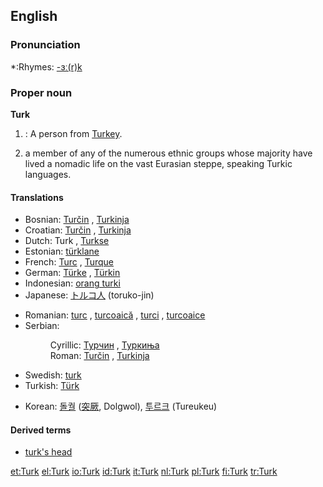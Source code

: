 {{see|turk|Türk}}
==English==

===Pronunciation===
*:Rhymes: [[Rhymes:English:-ɜː(r)k|-ɜː(r)k]]

===Proper noun===
'''Turk'''

# {{colloquial}}: A person from [[Turkey]].
# a member of any of the numerous ethnic groups whose majority have lived a nomadic life on the vast Eurasian steppe, speaking Turkic languages.

====Translations====
{{trans-top|Turkish nationals}}
*Bosnian: [[Turčin]] {{m}}, [[Turkinja]] {{f}}
*Croatian: [[Turčin]] {{m}}, [[Turkinja]] {{f}}
*Dutch: Turk {{m}}, [[Turkse]] {{f}}
*Estonian: [[türklane]]
*French: [[Turc]] {{m}}, [[Turque]] {{f}}
*German: [[Türke]] {{m}}, [[Türkin]] {{f}}
*Indonesian: [[orang turki]]
*Japanese: [[トルコ人]] (toruko-jin)
{{trans-mid}}
*Romanian: [[turc]] {{m}}, [[turcoaică]] {{f}}, [[turci]] {{m|p}}, [[turcoaice]] {{f|p}}
*Serbian:
*:Cyrillic: [[Турчин]] {{m}}, [[Туркиња]] {{f}}
*:Roman: [[Turčin]] {{m}}, [[Turkinja]] {{f}}
*Swedish: [[turk]] {{c}}
*Turkish: [[Türk]]
{{trans-bottom}}

{{trans-top|Turkic speakers}}
*Korean: [[돌궐]] ([[突]][[厥]], Dolgwol), [[투르크]] (Tureukeu)
{{trans-mid}}
{{trans-bottom}}

====Derived terms====
* [[turk's head]]

[[et:Turk]]
[[el:Turk]]
[[io:Turk]]
[[id:Turk]]
[[it:Turk]]
[[nl:Turk]]
[[pl:Turk]]
[[fi:Turk]]
[[tr:Turk]]